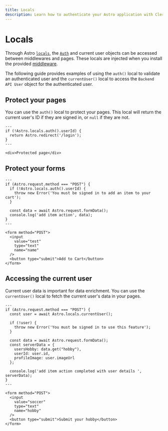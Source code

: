```yaml
---
title: Locals
description: Learn how to authenticate your Astro application with Clerk via locals.
---
```


# Locals

Through Astro [`locals`](https://docs.astro.build/en/guides/middleware/#storing-data-in-contextlocals), the [`Auth`](/docs/references/nextjs/auth-object) and current user objects can be accessed between middlewares and pages. These locals are injected when you install the provided [middleware](/docs/references/astro/clerk-middleware).

The following guide provides examples of using the `auth()` local to validate an authenticated user and the `currentUser()` local to access the `Backend API User` object for the authenticated user.

## Protect your pages

You can use the `auth()` local to protect your pages. This local will return the current user's ID if they are signed in, or `null` if they are not.

```astro filename="src/pages/protected.astro"
---
if (!Astro.locals.auth().userId) {
  return Astro.redirect('/login');
}
---

<div>Protected page</div>
```

## Protect your forms

```astro filename="src/pages/form.astro"
---
if (Astro.request.method === "POST") {
  if (!Astro.locals.auth().userId) {
    throw new Error('You must be signed in to add an item to your cart');
  }

  const data = await Astro.request.formData();
  console.log('add item action', data);
}
---

<form method="POST">
  <input
    value="test"
    type="text"
    name="name"
  />
  <button type="submit">Add to Cart</button>
</form>
```

## Accessing the current user

Current user data is important for data enrichment. You can use the `currentUser()` local to fetch the current user's data in your pages.

```astro filename="src/pages/form.astro"
---
if (Astro.request.method === "POST") {
  const user = await Astro.locals.currentUser();

  if (!user) {
    throw new Error('You must be signed in to use this feature');
  }

  const data = await Astro.request.formData();
  const serverData = {
    usersHobby: data.get("hobby"),
    userId: user.id,
    profileImage: user.imageUrl
  };

  console.log('add item action completed with user details ', serverData);
}
---

<form method="POST">
  <input
    value="soccer"
    type="text"
    name="hobby"
  />
  <button type="submit">Submit your hobby</button>
</form>
```
